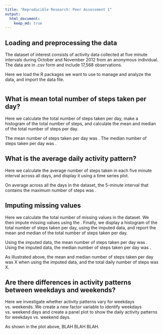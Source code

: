 ```yaml
---
title: "Reproducible Research: Peer Assessment 1"
output: 
  html_document:
    keep_md: true
---
```



## Loading and preprocessing the data
The dataset of interest consists of activity data collected at five minute
intervals during October and November 2012 from an anonymous individual. The
data are in .csv form and include 17,568 observations.

Here we load the R packages we want to use to manage and analyze the data, and
import the data file.

```r
```


## What is mean total number of steps taken per day?
Here we calculate the total number of steps taken per day, make a histogram of
the total number of steps, and calculate the mean and median of the total number
of steps per day.

The mean number of steps taken per day was .
The median number of steps taken per day was .


## What is the average daily activity pattern?
Here we calculate the average number of steps taken in each five minute interval
across all days, and display it using a time series plot.

On average across all the days in the dataset, the 5-minute interval that
contains the maximum number of steps was .


## Imputing missing values
Here we calculate the total number of missing values in the dataset. We then 
impute missing values using the . Finally, we display a histogram of the total
number of steps taken per day, using the imputed data, and report the mean and
median of the total number of steps taken per day.

Using the imputed data, the mean number of steps taken per day was .
Using the imputed data, the median number of steps taken per day was .

As illustrated above, the mean and median number of steps taken per day was X
when using the imputed data, and the total daily number of steps was X.


## Are there differences in activity patterns between weekdays and weekends?
Here we investigate whether activity patterns vary for weekdays vs. weekends. 
We create a new factor variable to identify weekdays vs. weekend days and
create a panel plot to show the daily activity patterns for weekdays vs.
weekend days.

As shown in the plot above, BLAH BLAH BLAH.
